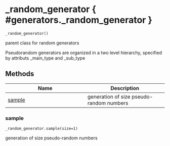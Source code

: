 # _random_generator { #generators._random_generator }

`_random_generator()`

parent class for random generators


Pseudorandom generators are organized in a two level hierarchy, specified by attributs _main_type and _sub_type

## Methods

| Name | Description |
| --- | --- |
| [sample](#generators._random_generator.sample) | generation of size pseudo-random numbers |

### sample { #generators._random_generator.sample }

`_random_generator.sample(size=1)`

generation of size pseudo-random numbers